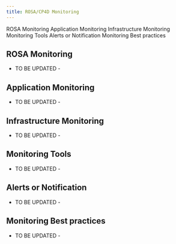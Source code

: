 ```yaml
---
title: ROSA/CP4D Monitoring
---
```

<AnchorLinks>
  <AnchorLink> ROSA Monitoring </AnchorLink>
  <AnchorLink> Application Monitoring </AnchorLink>
  <AnchorLink> Infrastructure Monitoring </AnchorLink>
  <AnchorLink> Monitoring Tools</AnchorLink>
  <AnchorLink> Alerts or Notification </AnchorLink>
  <AnchorLink> Monitoring Best practices</AnchorLink>

</AnchorLinks>


## ROSA Monitoring
- TO BE UPDATED -

## Application Monitoring
- TO BE UPDATED -

## Infrastructure Monitoring
- TO BE UPDATED -


## Monitoring Tools
- TO BE UPDATED -

## Alerts or Notification
- TO BE UPDATED -


## Monitoring Best practices
- TO BE UPDATED -
